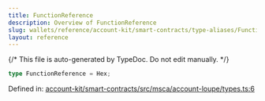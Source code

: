 ```yaml
---
title: FunctionReference
description: Overview of FunctionReference
slug: wallets/reference/account-kit/smart-contracts/type-aliases/FunctionReference
layout: reference
---
```


{/* This file is auto-generated by TypeDoc. Do not edit manually. */}

```ts
type FunctionReference = Hex;
```

Defined in: [account-kit/smart-contracts/src/msca/account-loupe/types.ts:6](https://github.com/alchemyplatform/aa-sdk/blob/153785ddc87beb160382c2bae7dbafa4a66ade9a/account-kit/smart-contracts/src/msca/account-loupe/types.ts#L6)
